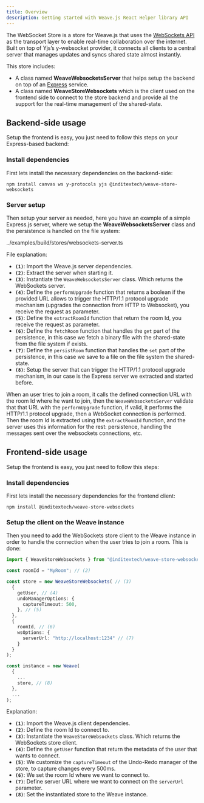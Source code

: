 ```yaml
---
title: Overview
description: Getting started with Weave.js React Helper library API
---
```


The WebSocket Store is a store for Weave.js that uses the [WebSockets API](https://developer.mozilla.org/en-US/docs/Web/API/WebSockets_API)
as the transport layer to enable real-time collaboration over the internet. Built on top of
Yjs’s y-websocket provider, it connects all clients to a central server that manages updates
and syncs shared state almost instantly.

This store includes:

- A class named **WeaveWebsocketsServer** that helps setup the backend on top of an
  [Express](https://expressjs.com/) service.
- A class named **WeaveStoreWebsockets** which is the client used on the frontend side to
  connect to the store backend and provide all the support for the real-time management of the
  shared-state.

## Backend-side usage

Setup the frontend is easy, you just need to follow this steps on your Express-based backend:

<div className="fd-steps">

<div className="[&_h3]:fd-step">
 
### Install dependencies

First lets install the necessary dependencies on the backend-side:

```shell
npm install canvas ws y-protocols yjs @inditextech/weave-store-websockets
```

</div>

<div className="[&_h3]:fd-step">
 
### Server setup

Then setup your server as needed, here you have an example of a simple Express.js server,
where we setup the **WeaveWebsocketsServer** class and the persistence is handled on the file system:

<include lang="ts" meta='title="server.ts"'>
  ../examples/build/stores/websockets-server.ts
</include>

File explanation:

- **`(1)`**: Import the Weave.js server dependencies.
- **`(2)`**: Extract the server when starting it.
- **`(3)`**: Instantiate the `WeaveWebsocketsServer` class. Which returns the WebSockets server.
- **`(4)`**: Define the `performUpgrade` function that returns a boolean if the provided URL
  allows to trigger the HTTP/1.1 protocol upgrade mechanism (upgrades the connection from HTTP to Websocket),
  you receive the request as parameter.
- **`(5)`**: Define the `extractRoomId` function that return the room Id, you receive the request as
  parameter.
- **`(6)`**: Define the `fetchRoom` function that handles the `get` part of the persistence, in this
  case we fetch a binary file with the shared-state from the file system if exists.
- **`(7)`**: Define the `persistRoom` function that handles the `set` part of the persistence, in this
  case we save to a file on the file system the shared-state.
- **`(8)`**: Setup the server that can trigger the HTTP/1.1 protocol upgrade mechanism, in our case is the
  Express server we extracted and started before.

When an user tries to join a room, it calls the defined connection URL with the room Id where he
want to join, then the `WeaveWebsocketsServer` validate that that URL with the `performUpgrade` function,
if valid, it performs the HTTP/1.1 protocol upgrade, then a WebSocket connection is performed. Then the
room Id is extracted using the `extractRoomId` function, and the server uses this information for the rest:
persistence, handling the messages sent over the websockets connections, etc.

</div>

</div>

## Frontend-side usage

Setup the frontend is easy, you just need to follow this steps:

<div className="fd-steps">

<div className="[&_h3]:fd-step">
 
### Install dependencies

First lets install the necessary dependencies for the frontend client:

```shell
npm install @inditextech/weave-store-websockets
```

</div>

<div className="[&_h3]:fd-step">
 
### Setup the client on the Weave instance

Then you need to add the WebSockets store client to the Weave instance in order to handle
the connection when the user tries to join a room. This is done:

```ts
import { WeaveStoreWebsockets } from "@inditextech/weave-store-websockets/client"; // (1)

const roomId = "MyRoom"; // (2)

const store = new WeaveStoreWebsockets( // (3)
  {
    getUser, // (4)
    undoManagerOptions: {
      captureTimeout: 500,
    }, // (5)
  },
  {
    roomId, // (6)
    wsOptions: {
      serverUrl: "http://localhost:1234" // (7)
    }
  }
);

const instance = new Weave(
  {
    ...
    store, // (8)
  },
  ...
);
```

Explanation:

- **`(1)`**: Import the Weave.js client dependencies.
- **`(2)`**: Define the room Id to connect to.
- **`(3)`**: Instantiate the `WeaveStoreWebsockets` class. Which returns the WebSockets store client.
- **`(4)`**: Define the `getUser` function that return the metadata of the user that wants to connect.
- **`(5)`**: We customize the `captureTimeout` of the Undo-Redo manager of the store, to capture changes every 500ms.
- **`(6)`**: We set the room Id where we want to connect to.
- **`(7)`**: Define server URL where we want to connect on the `serverUrl` parameter.
- **`(8)`**: Set the instantiated store to the Weave instance.

</div>

</div>
